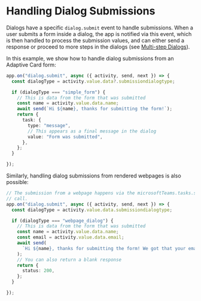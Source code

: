 # Handling Dialog Submissions

Dialogs have a specific `dialog.submit` event to handle submissions. When a user submits a form inside a dialog, the app is notified via this event, which is then handled to process the submission values, and can either send a response or proceed to more steps in the dialogs (see [Multi-step Dialogs](./handling-multi-step-forms)).

In this example, we show how to handle dialog submissions from an Adaptive Card form:

```ts
app.on("dialog.submit", async ({ activity, send, next }) => {
  const dialogType = activity.value.data?.submissiondialogtype;

  if (dialogType === "simple_form") {
    // This is data from the form that was submitted
    const name = activity.value.data.name;
    await send(`Hi ${name}, thanks for submitting the form!`);
    return {
      task: {
        type: "message",
        // This appears as a final message in the dialog
        value: "Form was submitted",
      },
    };
  }

});
```

Similarly, handling dialog submissions from rendered webpages is also possible:

```ts
// The submission from a webpage happens via the microsoftTeams.tasks.submitTask(formData)
// call.
app.on("dialog.submit", async ({ activity, send, next }) => {
  const dialogType = activity.value.data.submissiondialogtype;

  if (dialogType === "webpage_dialog") {
    // This is data from the form that was submitted
    const name = activity.value.data.name;
    const email = activity.value.data.email;
    await send(
      `Hi ${name}, thanks for submitting the form! We got that your email is ${email}`
    );
    // You can also return a blank response
    return {
      status: 200,
    };
  }

});
```
